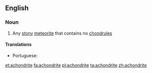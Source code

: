 ==English==

===Noun===
{{wikipedia}}
{{en-noun}}

# Any [[stony]] [[meteorite]] that contains no [[chondrule]]s

====Translations====
{{trans-top|stony meteorite that contains no chondrules}}
* Portuguese: {{t|pt|acondrito|m}}
{{trans-mid}}
{{trans-bottom}}

[[et:achondrite]]
[[fa:achondrite]]
[[pl:achondrite]]
[[ta:achondrite]]
[[zh:achondrite]]